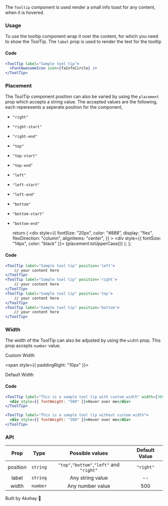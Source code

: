 

The `Tooltip` component is used render a small info toast for any content, when it is hovered.

### Usage

To use the tooltip component wrap it over the content, for which you need to show the ToolTip. The `label` prop is used
to render the text for the tooltip

<div style={{ padding: "0px 0px 10px 0px" }}>
  <ToolTip label="Sample tool tip">
    <div style={{ fontSize: "20px", color: "#888" }}>
      <FontAwesomeIcon icon={faInfoCircle} />
    </div>
  </ToolTip>
</div>

#### Code

```jsx
<ToolTip label="Sample tool tip">
  <FontAwesomeIcon icon={faInfoCircle} />
</ToolTip>
```

### Placement

The ToolTip component position can also be varied by using the `placement` prop which accepts a string value.
The accepted values are the following, each reperesents a seperate position for the component,

- `"right"`
- `"right-start"`
- `"right-end"`
- `"top"`
- `"top-start"`
- `"top-end"`
- `"left"`
- `"left-start"`
- `"left-end"`
- `"bottom"`
- `"bottom-start"`
- `"bottom-end"`

  return (
    <ToolTip label="Sample tool tip" placement={placement}>
      <div
        style={{
          fontSize: "20px",
          color: "#888",
          display: "flex",
          flexDirection: "column",
          alignItems: "center",
        }}
      >
        <FontAwesomeIcon icon={faInfoCircle} />
        <div style={{ fontSize: "14px", color: "black" }}>
          {placement.toUpperCase()}
        </div>
      </div>
    </ToolTip>
  );
};

<div
  style={{
    padding: "0px 0px 10px 0px",
    display: "flex",
    justifyContent: "space-around",
    width: "70%",
  }}
>
  <ToolTipText placement="left" />
  <ToolTipText placement="top" />
  <ToolTipText placement="bottom" />
  <ToolTipText placement="right" />
</div>

#### Code

```jsx
<ToolTip label="Sample tool tip" position='left'>
    // your content here
</ToolTip>
<ToolTip label="Sample tool tip" position='right'>
    // your content here
</ToolTip>
<ToolTip label="Sample tool tip" position='top'>
    // your content here
</ToolTip>
<ToolTip label="Sample tool tip" position='bottom'>
    // your content here
</ToolTip>
```

### Width

The width of the ToolTip can also be adjusted by using the `width` prop. This prop accepts `number` value.

<ToolTip label="This is a sample tool tip with custom width" width={300}>
  <div style={{ fontWeight: "700" }}>Custom Width</div>
</ToolTip>

<span style={{ paddingRight: "10px" }}></span>

<ToolTip label="This is a sample tool tip without custom width">
  <div style={{ fontWeight: "700" }}>Default Width</div>
</ToolTip>

#### Code

```jsx
<ToolTip label="This is a sample tool tip with custom width" width={300}>
  <div style={{ fontWeight: "500" }}>Hover over me</div>
</ToolTip>

<ToolTip label="This is a sample tool tip without custom width">
  <div style={{ fontWeight: "500" }}>Hover over me</div>
</ToolTip>

```

### API

|   Prop   |   Type   |              Possible values              | Default Value |
| :------: | :------: | :---------------------------------------: | :-----------: |
| position | `string` | `"top"`,`"bottom"`,`"left"` and `"right"` |   `"right"`   |
|  label   | `string` |             Any string value              |      --       |
|  width   | `number` |             Any number value              |      500      |

Built by Akshay 🤙
